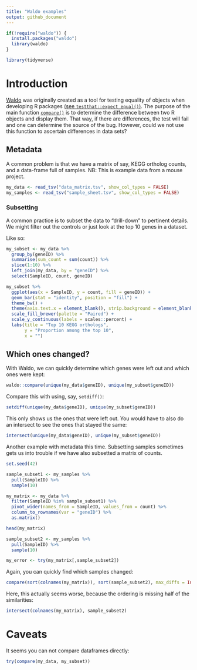 ```yaml
---
title: "Waldo examples"
output: github_document
---
```


```r

if(!require("waldo")) {
  install.packages("waldo")
  library(waldo)
}

library(tidyverse)

```

# Introduction

[Waldo](https://www.tidyverse.org/blog/2020/10/waldo/) was originally created as a tool for testing equality of objects when developing R packages [(see `testthat::expect_equal()`)](https://testthat.r-lib.org/reference/equality-expectations.html). The purpose of the main function [`compare()`](https://rdrr.io/cran/waldo/man/compare.html) is to determine the difference between two R objects and display them. That way, if there are differences, the test will fail and one can determine the source of the bug. However, could we not use this function to ascertain differences in data sets?

## Metadata

A common problem is that we have a matrix of say, KEGG ortholog counts, and a data-frame full of samples. NB: This is example data from a mouse project.

```r

my_data <- read_tsv("data_matrix.tsv", show_col_types = FALSE)
my_samples <- read_tsv("sample_sheet.tsv", show_col_types = FALSE)

```

### Subsetting

A common practice is to subset the data to "drill-down" to pertinent details. We might filter out the controls or just look at the top 10 genes in a dataset.

Like so:

```r

my_subset <- my_data %>%
  group_by(geneID) %>%
  summarise(sum_count = sum(count)) %>%
  slice(1:10) %>%
  left_join(my_data, by = "geneID") %>%
  select(SampleID, count, geneID)

my_subset %>%
  ggplot(aes(x = SampleID, y = count, fill = geneID)) +
  geom_bar(stat = "identity", position = "fill") +
  theme_bw() +
  theme(axis.text.x = element_blank(), strip.background = element_blank()) +
  scale_fill_brewer(palette = "Paired") +
  scale_y_continuous(labels = scales::percent) +
  labs(title = "Top 10 KEGG orthologs",
       y = "Proportion among the top 10",
       x = "")

```

## Which ones changed?

With Waldo, we can quickly determine which genes were left out and which ones were kept:

```r

waldo::compare(unique(my_data$geneID), unique(my_subset$geneID))

```

Compare this with using, say, `setdiff()`:

```r

setdiff(unique(my_data$geneID), unique(my_subset$geneID))

```

This only shows us the ones that were left out. You would have to also do an intersect to see the ones that stayed the same:

```r

intersect(unique(my_data$geneID), unique(my_subset$geneID))

```

Another example with metadata this time. Subsetting samples sometimes gets us into trouble if we have also subsetted a matrix of counts.

```r

set.seed(42)

sample_subset1 <- my_samples %>%
  pull(SampleID) %>%
  sample(10)

my_matrix <- my_data %>%
  filter(SampleID %in% sample_subset1) %>%
  pivot_wider(names_from = SampleID, values_from = count) %>%
  column_to_rownames(var = "geneID") %>%
  as.matrix()

head(my_matrix)

```

```r

sample_subset2 <- my_samples %>%
  pull(SampleID) %>%
  sample(10)

my_error <- try(my_matrix[,sample_subset2])

```

Again, you can quickly find which samples changed:

```r

compare(sort(colnames(my_matrix)), sort(sample_subset2), max_diffs = Inf)

```

Here, this actually seems worse, because the ordering is missing half of the similarities:

```r

intersect(colnames(my_matrix), sample_subset2)

```

# Caveats

It seems you can not compare dataframes directly:

```r

try(compare(my_data, my_subset))

```

